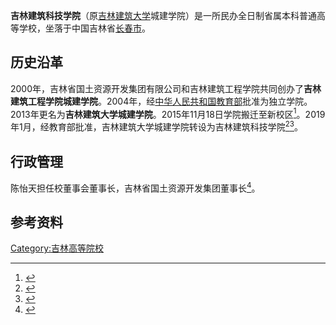 {{Infobox university
|motto  =  勤奋严谨 砺志创新
|name        = 吉林建筑科技学院
|english_name = Jilin University of Architecture and Technology
|image       = Jilin_University_of_Architecture_and_Technology_01.jpg
|website = http://www.jluat.edu.cn/
|established = 2000年
|principal  =  韩立强
}}

'''吉林建筑科技学院'''（原[[吉林建筑大学|吉林建筑大学]]城建学院）是一所民办全日制省属本科普通高等学校，坐落于中国吉林省[[长春市|长春市]]。

==历史沿革==
2000年，吉林省国土资源开发集团有限公司和吉林建筑工程学院共同创办了'''吉林建筑工程学院城建学院'''。2004年，经[[中华人民共和国教育部|中华人民共和国教育部]]批准为独立学院。2013年更名为'''吉林建筑大学城建学院'''。2015年11月18日学院搬迁至新校区<ref>{{Cite web|title=吉林建筑科技学院（原吉林建筑大学城建学院）|url=http://www.jluat.edu.cn/school/listesDetail_SchoolAction.xhtml?infoId=8ae4818f54259b9f01542c41ffb90008|accessdate=2020-09-30|work=www.jluat.edu.cn}}</ref>。2019年1月，经教育部批准，吉林建筑大学城建学院转设为吉林建筑科技学院<ref>{{Cite web|title=吉林建筑科技学院正式成立：由独立学院转设_中国政库_澎湃新闻-The Paper|url=https://www.thepaper.cn/newsDetail_forward_3492786|accessdate=2020-09-30|work=www.thepaper.cn}}</ref><ref>{{Cite web|title=教育部关于同意吉林建筑大学城建学院转设为吉林建筑科技学院的函 - 中华人民共和国教育部政府门户网站|url=http://www.moe.gov.cn/srcsite/A03/s181/201909/t20190909_398346.html|accessdate=2020-09-30|work=www.moe.gov.cn|archive-date=2020-07-28|archive-url=https://web.archive.org/web/20200728123346/http://www.moe.gov.cn/srcsite/A03/s181/201909/t20190909_398346.html|dead-url=no}}</ref>。

==行政管理==
陈怡天担任校董事会董事长，吉林省国土资源开发集团董事长<ref>{{Cite web|title=吉林省国土资源开发集团|url=http://www.guotujituan.com/index/about.xhtml|accessdate=2020-09-30|work=www.guotujituan.com}}</ref>。

==参考资料==
{{reflist}}
{{吉林高等院校}}

[[Category:吉林高等院校|Category:吉林高等院校]]